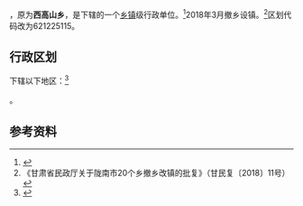 {{中国乡级行政区|62/12/25/221/000}}

'''{{PAGENAMEBASE}}'''，原为'''西高山乡'''，是{{PRC admin/fullname|62/12/25/221/000|3}}下辖的一个[[乡镇|乡镇]]级行政单位。<ref>{{PRC admin/ref sgc|{{PRC admin/parent|62/12/25/221/000}}}}</ref>2018年3月撤乡设镇。<ref>《甘肃省民政厅关于陇南市20个乡撤乡改镇的批复》（甘民复〔2018〕11号）</ref>区划代码改为621225115。

== 行政区划 ==
{{PAGENAMEBASE}}下辖以下地区：<ref>{{PRC admin/ref sgc|62/12/25/221/000}}</ref>

{{PRC admin/children|62/12/25/221/000}}。

== 参考资料 ==

{{reflist}}

{{行政区划小作品}}
{{PRC admin/navcat|62/12/25/221/000}}